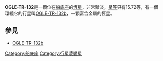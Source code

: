 {{Starbox short 
| name = OGLE-TR-132
| epoch = [[J2000.0|J2000.0]] 
| constell = [[船底座|船底座]] <ref name="OGLE"/>
| ra = 10<sup>h</sup> 50<sup>m</sup> 34.72<sup>s</sup> <ref name="OGLE"/>
| dec = -61° 57' 25.9" <ref name="OGLE"/>
| spectral = F <ref name="Bouchy"/>
| appmag_v = 15.72 <ref name="OGLE"/>
| dist_ly = 4892 
| dist_pc = 1500 <ref name="Santos">{{cite journal | url=http://www.aanda.org/articles/aa/abs/2006/42/aa5683-06/aa5683-06.html | author=Santos et al. | title=Chemical abundances for the transiting planet host stars OGLE-TR-10, 56, 111, 113, 132, and TrES-1 | journal=[[Astronomy_and_Astrophysics|Astronomy and Astrophysics]] | volume=458 | year=2006 | pages=997-1005 | access-date=2008-04-02 | archive-date=2013-11-11 | archive-url=https://web.archive.org/web/20131111204439/http://www.aanda.org/articles/aa/abs/2006/42/aa5683-06/aa5683-06.html | dead-url=no }}（[http://xxx.lanl.gov/abs/astro-ph/0606758v1 web Preprint]）</ref>
| names = none
}}
'''OGLE-TR-132'''是一顆位在[[船底座|船底座]]的[[恆星|恆星]]，非常黯淡，[[星等|星等]]只有15.72等，有一個環繞它的行星叫[[OGLE-TR-132b|OGLE-TR-132b]]，一顆富含金屬的恆星。
== 參見 ==

{{reflist}}
* [[OGLE-TR-132b|OGLE-TR-132b]]
{{天文小作品}}

[[Category:船底座|Category:船底座]]
[[Category:行星凌變星|Category:行星凌變星]]